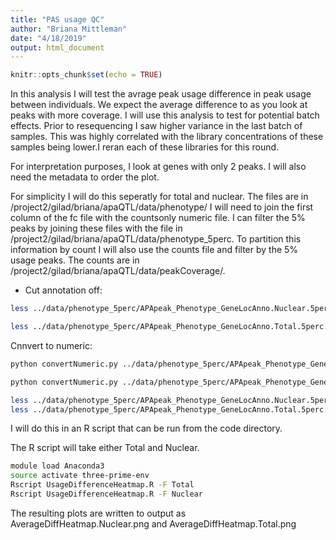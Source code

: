 ```yaml
---
title: "PAS usage QC"
author: "Briana Mittleman"
date: "4/18/2019"
output: html_document
---
```


```r
knitr::opts_chunk$set(echo = TRUE)
```

In this analysis I will test the avrage peak usage difference in peak usage between individuals. We expect the average difference to as you look at peaks with more coverage. I will use this analysis to test for potential batch effects. Prior to resequencing I saw higher variance in the last batch of samples. This was highly correlated with the library concentrations of these samples being lower.I reran each of these libraries for this round.  

For interpretation purposes, I look at genes with only 2 peaks. I will also need the metadata to order the plot.

For simplicity I will do this seperatly for total and nuclear. The files are in /project2/gilad/briana/apaQTL/data/phenotype/ I will need to join the first column of the fc file with the countsonly numeric file. I can filter the 5% peaks by joining these files with the file in /project2/gilad/briana/apaQTL/data/phenotype_5perc. To partition this information by count I will also use the counts file and filter by the 5% usage peaks. The counts are in /project2/gilad/briana/apaQTL/data/peakCoverage/. 


* Cut annotation off:  

```bash
less ../data/phenotype_5perc/APApeak_Phenotype_GeneLocAnno.Nuclear.5perc.fc.gz |sed  '1d'| cut -f 2- -d " "> ../data/phenotype_5perc/APApeak_Phenotype_GeneLocAnno.Nuclear.5perc.Counts

less ../data/phenotype_5perc/APApeak_Phenotype_GeneLocAnno.Total.5perc.fc.gz | cut -f 2- -d " " |sed  '1d'> ../data/phenotype_5perc/APApeak_Phenotype_GeneLocAnno.Total.5perc.Counts
```

Cnnvert to numeric: 

```bash
python convertNumeric.py ../data/phenotype_5perc/APApeak_Phenotype_GeneLocAnno.Nuclear.5perc.Counts  ../data/phenotype_5perc/APApeak_Phenotype_GeneLocAnno.Nuclear.5perc.CountsNumeric

python convertNumeric.py ../data/phenotype_5perc/APApeak_Phenotype_GeneLocAnno.Total.5perc.Counts  ../data/phenotype_5perc/APApeak_Phenotype_GeneLocAnno.Total.5perc.CountsNumeric
```

```bash
less ../data/phenotype_5perc/APApeak_Phenotype_GeneLocAnno.Nuclear.5perc.fc.gz |sed  '1d'| cut -f1 -d " " > ../data/phenotype_5perc/NuclearPeaks5PercId.txt
less ../data/phenotype_5perc/APApeak_Phenotype_GeneLocAnno.Total.5perc.fc.gz |sed  '1d'| cut -f1 -d " " > ../data/phenotype_5perc/TotalPeaks5PercId.txt

```
I will do this in an R script that can be run from the code directory.  

The R script will take either Total and Nuclear.  

```bash
module load Anaconda3
source activate three-prime-env
Rscript UsageDifferenceHeatmap.R -F Total
Rscript UsageDifferenceHeatmap.R -F Nuclear
```

The resulting plots are written to output as AverageDiffHeatmap.Nuclear.png and AverageDiffHeatmap.Total.png  
